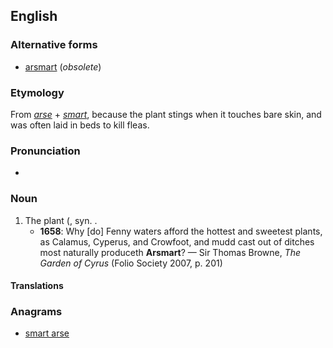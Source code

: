 ==English==

===Alternative forms===
* [[arsmart]] (''obsolete'')

===Etymology===
From ''[[arse]]'' + ''[[smart]]'', because the plant stings when it touches bare skin, and was often laid in beds to kill fleas.

===Pronunciation===
* {{IPA|/ˈɑːsmɑːt/|lang=en}}

===Noun===
{{en-noun|-}}

# The {{vern|water pepper}} plant ({{taxlink|Persicaria hydropiper|species|noshow=1}}, syn. {{taxlink|Polygonum hydropiper|species|noshow=1}}.
#* '''1658''': Why [do] Fenny waters afford the hottest and sweetest plants, as Calamus, Cyperus, and Crowfoot, and mudd cast out of ditches most naturally produceth '''Arsmart'''? — Sir Thomas Browne, ''The Garden of Cyrus'' (Folio Society 2007, p. 201)

====Translations====
{{trans-see|hydropiper}}

===Anagrams===
* [[smart arse#English|smart arse]]